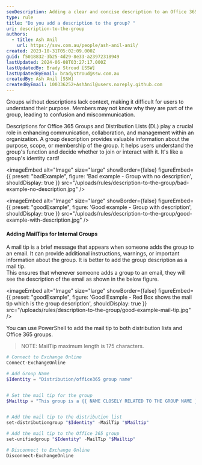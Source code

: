 ```yaml
---
seoDescription: Adding a clear and concise description to an Office 365 Group or Distribution List enhances communication, collaboration, and management within an organization by providing context about its purpose and scope.
type: rule
title: "Do you add a description to the group? "
uri: description-to-the-group
authors:
  - title: Ash Anil
    url: https://ssw.com.au/people/ash-anil-anil/
created: 2023-10-31T05:02:09.000Z
guid: f5018832-3b25-4d29-8e33-a23972318949
lastUpdated: 2024-06-08T03:27:17.000Z
lastUpdatedBy: Brady Stroud [SSW]
lastUpdatedByEmail: bradystroud@ssw.com.au
createdBy: Ash Anil [SSW]
createdByEmail: 100336252+AshAnil@users.noreply.github.com
---
```


Groups without descriptions lack context, making it difficult for users to understand their purpose.
Members may not know why they are part of the group, leading to confusion and miscommunication.

Descriptions for Office 365 Groups and Distribution Lists (DL) play a crucial role in enhancing communication, collaboration, and management within an organization.
A group description provides valuable information about the purpose, scope, or membership of the group. It helps users understand the group's function and decide whether to join or interact with it. It's like a group's identity card!

<imageEmbed
  alt="Image"
  size="large"
  showBorder={false}
  figureEmbed={{
    preset: "badExample",
    figure: 'Bad example - Group with no description',
    shouldDisplay: true
  }}
  src="/uploads/rules/description-to-the-group/bad-example-no-description.jpg"
/>

<imageEmbed
  alt="Image"
  size="large"
  showBorder={false}
  figureEmbed={{
    preset: "goodExample",
    figure: 'Good example - Group with description',
    shouldDisplay: true
  }}
  src="/uploads/rules/description-to-the-group/good-example-with-description.jpg"
/>

#### Adding MailTips for Internal Groups

A mail tip is a brief message that appears when someone adds the group to an email. It can provide additional instructions, warnings, or important information about the group. It is better to add the group description as a mail tip.\
This ensures that whenever someone adds a group to an email, they will see the description of the email as shown in the below figure.

<imageEmbed
  alt="Image"
  size="large"
  showBorder={false}
  figureEmbed={{
    preset: "goodExample",
    figure: 'Good Example - Red Box shows the mail tip which is the group description',
    shouldDisplay: true
  }}
  src="/uploads/rules/description-to-the-group/good-example-mail-tip.jpg"
/>

You can use PowerShell to add the mail tip to both distribution lists and Office 365 groups.

> NOTE: MailTip maximum length is 175 characters.

```powershell
# Connect to Exchange Online
Connect-ExchangeOnline

# Add Group Name
$Identity = "Distribution/office365 group name"


# Set the mail tip for the group
$Mailtip = "This group is a {{ NAME CLOSELY RELATED TO THE GROUP NAME }} group for {{ REASON FOR GROUP EXISTING }}. Goal: {{ WHAT IS THE GOAL/OBJECTIVE OF THE GROUP }}."


# Add the mail tip to the distribution list
set-distributiongroup "$Identity" -MailTip "$Mailtip"

# Add the mail tip to the Office 365 group
set-unifiedgroup "$Identity" -MailTip "$Mailtip"

# Disconnect to Exchange Online
Disconnect-ExchangeOnline
```
